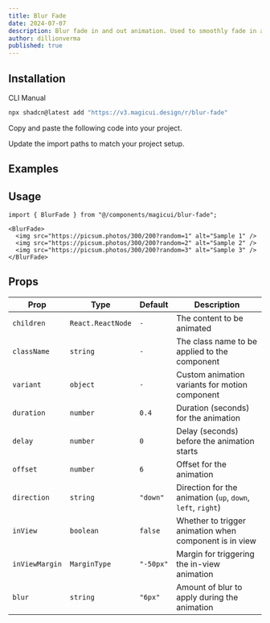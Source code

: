 ```yaml
---
title: Blur Fade
date: 2024-07-07
description: Blur fade in and out animation. Used to smoothly fade in and out content.
author: dillionverma
published: true
---
```


<ComponentPreview name="blur-fade-demo" />

## Installation

<Tabs defaultValue="cli">

<TabsList>
  <TabsTrigger value="cli">CLI</TabsTrigger>
  <TabsTrigger value="manual">Manual</TabsTrigger>
</TabsList>
<TabsContent value="cli">

```bash
npx shadcn@latest add "https://v3.magicui.design/r/blur-fade"
```

</TabsContent>

<TabsContent value="manual">

<Steps>

<Step>Copy and paste the following code into your project.</Step>

<ComponentSource name="blur-fade" />

<Step>Update the import paths to match your project setup.</Step>

</Steps>

</TabsContent>

</Tabs>

## Examples

<ComponentPreview name="blur-fade-text-demo" />

## Usage

```tsx
import { BlurFade } from "@/components/magicui/blur-fade";
```

```tsx
<BlurFade>
  <img src="https://picsum.photos/300/200?random=1" alt="Sample 1" />
  <img src="https://picsum.photos/300/200?random=2" alt="Sample 2" />
  <img src="https://picsum.photos/300/200?random=3" alt="Sample 3" />
</BlurFade>
```

## Props

| Prop           | Type              | Default   | Description                                                 |
| -------------- | ----------------- | --------- | ----------------------------------------------------------- |
| `children`     | `React.ReactNode` | `-`       | The content to be animated                                  |
| `className`    | `string`          | `-`       | The class name to be applied to the component               |
| `variant`      | `object`          | `-`       | Custom animation variants for motion component              |
| `duration`     | `number`          | `0.4`     | Duration (seconds) for the animation                        |
| `delay`        | `number`          | `0`       | Delay (seconds) before the animation starts                 |
| `offset`       | `number`          | `6`       | Offset for the animation                                    |
| `direction`    | `string`          | `"down"`  | Direction for the animation (`up`, `down`, `left`, `right`) |
| `inView`       | `boolean`         | `false`   | Whether to trigger animation when component is in view      |
| `inViewMargin` | `MarginType`      | `"-50px"` | Margin for triggering the in-view animation                 |
| `blur`         | `string`          | `"6px"`   | Amount of blur to apply during the animation                |
